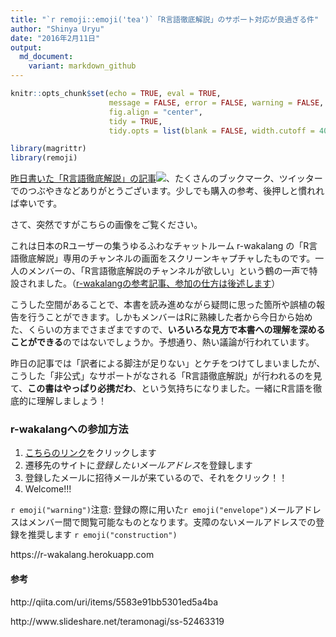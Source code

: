 ```yaml
---
title: "`r remoji::emoji('tea')`「R言語徹底解説」のサポート対応が良過ぎる件" 
author: "Shinya Uryu"
date: "2016年2月11日"
output: 
  md_document:
    variant: markdown_github
---
```


```r
knitr::opts_chunk$set(echo = TRUE, eval = TRUE, 
                      message = FALSE, error = FALSE, warning = FALSE,
                      fig.align = "center",
                      tidy = TRUE,
                      tidy.opts = list(blank = FALSE, width.cutoff = 40))
```

```r
library(magrittr)
library(remoji)
```

[昨日書いた「R言語徹底解説」の記事](http://uribo.hatenablog.com/entry/book_review_adv_r)<img src = "http://b.st-hatena.com/entry/image/http://uribo.hatenablog.com/entry/book_review_adv_r">、たくさんのブックマーク、ツイッターでのつぶやきなどありがとうございます。少しでも購入の参考、後押しと慣れれば幸いです。

さて、突然ですがこちらの画像をご覧ください。

これは日本のRユーザーの集うゆるふわなチャットルーム r-wakalang の「R言語徹底解説」専用のチャンネルの画面をスクリーンキャプチャしたものです。一人のメンバーの、「R言語徹底解説のチャンネルが欲しい」という鶴の一声で特設されました。（<u>r-wakalangの参考記事、参加の仕方は後述します</u>）

こうした空間があることで、<span class = "hlt_bf">本書を読み進めながら疑問に思った箇所や誤植の報告を行うことができます</span>。しかもメンバーはRに熟練した者から今日から始めた、くらいの方までさまざまですので、**いろいろな見方で本書への理解を深めることができる**のではないでしょうか。予想通り、熱い議論が行われています。

昨日の記事では「訳者による脚注が足りない」とケチをつけてしまいましたが、こうした「非公式」なサポートがなされる「R言語徹底解説」が行われるのを見て、**この書はやっぱり必携だわ**、という気持ちになりました。一緒にR言語を徹底的に理解しましょう！

### r-wakalangへの参加方法

1. [こちらのリンク](https://r-wakalang.herokuapp.com)をクリックします
2. 遷移先のサイトに*登録したいメールアドレス*を登録します
3. 登録したメールに招待メールが来ているので、それをクリック！！
4. Welcome!!!

`r emoji("warning")`注意: 登録の際に用いた`r emoji("envelope")`メールアドレスはメンバー間で閲覧可能なものとなります。支障のないメールアドレスでの登録を推奨します `r emoji("construction")`

https://r-wakalang.herokuapp.com

#### 参考

http://qiita.com/uri/items/5583e91bb5301ed5a4ba

http://www.slideshare.net/teramonagi/ss-52463319
